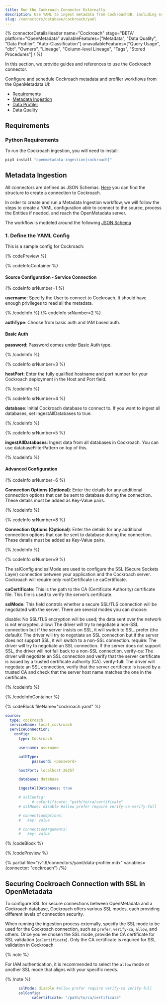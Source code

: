 ```yaml
---
title: Run the Cockroach Connector Externally
description: Use YAML to ingest metadata from CockroachDB, including schemas, tables, columns, and constraints.
slug: /connectors/database/cockroach/yaml
---
```










{% connectorDetailsHeader
name="Cockroach"
stage="BETA"
platform="OpenMetadata"
availableFeatures=["Metadata", "Data Quality", "Data Profiler", "Auto-Classification"]
unavailableFeatures=["Query Usage", "dbt", "Owners", "Lineage", "Column-level Lineage", "Tags", "Stored Procedures"]
/ %}

In this section, we provide guides and references to use the Cockroach connector.

Configure and schedule Cockroach metadata and profiler workflows from the OpenMetadata UI:

- [Requirements](#requirements)
- [Metadata Ingestion](#metadata-ingestion)
- [Data Profiler](#data-profiler)
- [Data Quality](#data-quality)

<IngestionModeTiles yamlPath="/snippets/connectors/database/cockroach/yaml" />

<ExternalIngestionDeployment />

## Requirements

### Python Requirements

<PythonRequirements />

To run the Cockroach ingestion, you will need to install:

```bash
pip3 install "openmetadata-ingestion[cockroach]"
```

## Metadata Ingestion

All connectors are defined as JSON Schemas.
[Here](https://github.com/open-metadata/OpenMetadata/blob/main/openmetadata-spec/src/main/resources/json/schema/entity/services/connections/database/cockroachConnection.json)
you can find the structure to create a connection to Cockroach.

In order to create and run a Metadata Ingestion workflow, we will follow
the steps to create a YAML configuration able to connect to the source,
process the Entities if needed, and reach the OpenMetadata server.

The workflow is modeled around the following
[JSON Schema](https://github.com/open-metadata/OpenMetadata/blob/main/openmetadata-spec/src/main/resources/json/schema/metadataIngestion/workflow.json)

### 1. Define the YAML Config

This is a sample config for Cockroach:

{% codePreview %}

{% codeInfoContainer %}

#### Source Configuration - Service Connection

{% codeInfo srNumber=1 %}

**username**: Specify the User to connect to Cockroach. It should have enough privileges to read all the metadata.

{% /codeInfo %}
{% codeInfo srNumber=2 %}

**authType**: Choose from basic auth and IAM based auth.
#### Basic Auth

**password**: Password comes under Basic Auth type.

{% /codeInfo %}

{% codeInfo srNumber=3 %}


**hostPort**: Enter the fully qualified hostname and port number for your Cockroach deployment in the Host and Port field.

{% /codeInfo %}

{% codeInfo srNumber=4 %}

**database**: Initial Cockroach database to connect to. If you want to ingest all databases, set ingestAllDatabases to true.

{% /codeInfo %}

{% codeInfo srNumber=5 %}

**ingestAllDatabases**: Ingest data from all databases in Cockroach. You can use databaseFilterPattern on top of this.

{% /codeInfo %}

<SourceConfigDef />

<IngestionSinkDef />

<WorkflowConfigDef />

#### Advanced Configuration


{% codeInfo srNumber=6 %}

**Connection Options (Optional)**: Enter the details for any additional connection options that can be sent to database during the connection. These details must be added as Key-Value pairs.

{% /codeInfo %}

{% codeInfo srNumber=8 %}

**Connection Options (Optional)**: Enter the details for any additional connection options that can be sent to database during the connection. These details must be added as Key-Value pairs.

{% /codeInfo %}

{% codeInfo srNumber=9 %}

The sslConfig and sslMode are used to configure the SSL (Secure Sockets Layer) connection between your application and the Cockroach server. Cockroach will require only rootCertificate i.e caCertificate.

**caCertificate**: This is the path to the CA (Certificate Authority) certificate file. This file is used to verify the server’s certificate.

**sslMode**: This field controls whether a secure SSL/TLS connection will be negotiated with the server. There are several modes you can choose:

disable: No SSL/TLS encryption will be used; the data sent over the network is not encrypted.
allow: The driver will try to negotiate a non-SSL connection but if the server insists on SSL, it will switch to SSL.
prefer (the default): The driver will try to negotiate an SSL connection but if the server does not support SSL, it will switch to a non-SSL connection.
require: The driver will try to negotiate an SSL connection. If the server does not support SSL, the driver will not fall back to a non-SSL connection.
verify-ca: The driver will negotiate an SSL connection and verify that the server certificate is issued by a trusted certificate authority (CA).
verify-full: The driver will negotiate an SSL connection, verify that the server certificate is issued by a trusted CA and check that the server host name matches the one in the certificate.


{% /codeInfo %}


{% /codeInfoContainer %}

{% codeBlock fileName="cockroach.yaml" %}

```yaml {% isCodeBlock=true %}
source:
  type: cockroach
  serviceName: local_cockroach
  serviceConnection:
    config:
      type: Cockroach
```
```yaml {% srNumber=1 %}
      username: username
```
```yaml {% srNumber=2 %}
      authType: 
            password: <password>
```
```yaml {% srNumber=3 %}
      hostPort: localhost:26257
```
```yaml {% srNumber=4 %}
      database: database
```
```yaml {% srNumber=6 %}
      ingestAllDatabases: true
```
```yaml {% srNumber=9 %}
      # sslConfig:
            # caCertificate: "path/to/ca/certificate"
      # sslMode: disable #allow prefer require verify-ca verify-full
```
```yaml {% srNumber=7 %}
      # connectionOptions:
      #   key: value
```
```yaml {% srNumber=8 %}
      # connectionArguments:
      #   key: value
```

<SourceConfig />

<IngestionSink />

<WorkflowConfig />

{% /codeBlock %}

{% /codePreview %}

<IngestionCli />

{% partial file="/v1.9/connectors/yaml/data-profiler.mdx" variables={connector: "cockroach"} /%}

<DataQuality />

## Securing Cockroach Connection with SSL in OpenMetadata

To configure SSL for secure connections between OpenMetadata and a Cockroach database, Cockroach offers various SSL modes, each providing different levels of connection security.

When running the ingestion process externally, specify the SSL mode to be used for the Cockroach connection, such as `prefer`, `verify-ca`, `allow`, and others. Once you've chosen the SSL mode, provide the CA certificate for SSL validation (`caCertificate`). Only the CA certificate is required for SSL validation in Cockroach.

{% note %}

For IAM authentication, it is recommended to select the `allow` mode or another SSL mode that aligns with your specific needs.

{% /note %}

```yaml
      sslMode: disable #allow prefer require verify-ca verify-full
      sslConfig:
            caCertificate: "/path/to/ca/certificate" 
```